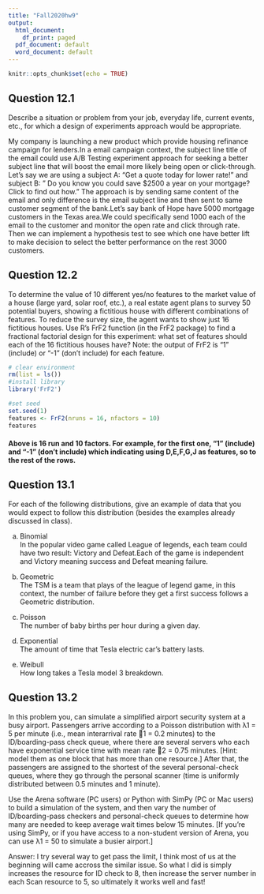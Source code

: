---
title: "Fall2020hw9"
output:
  html_document:
    df_print: paged
  pdf_document: default
  word_document: default
---

```{r setup, include=FALSE}
knitr::opts_chunk$set(echo = TRUE)
```

## Question 12.1

Describe a situation or problem from your job, everyday life, current events, etc., for which a design of experiments approach would be appropriate.  

My company is launching a new product which provide housing refinance campaign for lenders.In a email campaign context, the subject line title of the email could use A/B Testing experiment approach for seeking a better subject line that will boost the email more likely being open or click-through.
Let's say we are using a subject A: "Get a quote today for lower rate!" and subject B: " Do you know you could save $2500 a year on your mortgage? Click to find out how." The approach is by sending same content of the email and only difference is the email subject line and then sent to same customer segment of the bank.Let's say bank of Hope have 5000 mortgage customers in the Texas area.We could specifically send 1000 each of the email to the customer and monitor the open rate and click through rate. Then we can implement a hypothesis test to see which one have better lift to make decision to select the better performance on the rest 3000 customers.   


## Question 12.2  
To determine the value of 10 different yes/no features to the market value of a house (large yard, solar roof, etc.), a real estate agent plans to survey 50 potential buyers, showing a fictitious house with different combinations of features.  To reduce the survey size, the agent wants to show just 16 fictitious houses. Use R’s FrF2 function (in the FrF2 package) to find a fractional factorial design for this experiment: what set of features should each of the 16 fictitious houses have?  Note: the output of FrF2 is “1” (include) or  “-1” (don’t include) for each feature.  



```{r }
# clear environment
rm(list = ls())
#install library
library('FrF2')

#set seed
set.seed(1)
features <- FrF2(nruns = 16, nfactors = 10)
features
```
#### Above is 16 run and 10 factors. For example, for the first one, “1” (include) and  “-1” (don’t include)  which indicating using D,E,F,G,J as features, so to the rest of the rows.  






## Question 13.1

For each of the following distributions, give an example of data that you would expect to follow this distribution (besides the examples already discussed in class).  

a.	Binomial     
In the popular video game called League of legends, each team could have two result: Victory and Defeat.Each of the game is independent and Victory meaning success and Defeat meaning failure.

b.	Geometric  
The TSM is a team that plays of the league of legend game, in this context,  the number of failure before they get a first success follows a Geometric distribution.
c.	Poisson  
The number of baby births per hour during a given day.

d.	Exponential   
The amount of time that Tesla electric car's battery lasts.
e.	Weibull  
How long takes a Tesla model 3 breakdown.  

## Question 13.2
In this problem you, can simulate a simplified airport security system at a busy airport. Passengers arrive according to a Poisson distribution with λ1 = 5 per minute (i.e., mean interarrival rate 1 = 0.2 minutes) to the ID/boarding-pass check queue, where there are several servers who each have exponential service time with mean rate 2 = 0.75 minutes. [Hint: model them as one block that has more than one resource.]  After that, the passengers are assigned to the shortest of the several personal-check queues, where they go through the personal scanner (time is uniformly distributed between 0.5 minutes and 1 minute). 

Use the Arena software (PC users) or Python with SimPy (PC or Mac users) to build a simulation of the system, and then vary the number of ID/boarding-pass checkers and personal-check queues to determine how many are needed to keep average wait times below 15 minutes.  [If you’re using SimPy, or if you have access to a non-student version of Arena, you can use λ1 = 50 to simulate a busier airport.]

Answer:
I try several way to get pass the limit, I think most of us at the beginning will came accross the similar issue. So what I did is simply increases the resource for ID check to 8, then increase the server number in each Scan resource to 5, so ultimately it works well and fast!



